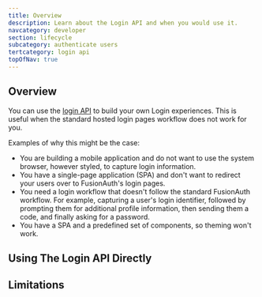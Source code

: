 ```yaml
---
title: Overview
description: Learn about the Login API and when you would use it.
navcategory: developer
section: lifecycle
subcategory: authenticate users
tertcategory: login api
topOfNav: true
---
```


## Overview

You can use the [login API](/docs/apis/login) to build your own Login experiences. This is useful when the standard hosted login pages workflow does not work for you.

Examples of why this might be the case:

* You are building a mobile application and do not want to use the system browser, however styled, to capture login information.
* You have a single-page application (SPA) and don't want to redirect your users over to FusionAuth's login pages.
* You need a login workflow that doesn't follow the standard FusionAuth workflow. For example, capturing a user's login identifier, followed by prompting them for additional profile information, then sending them a code, and finally asking for a password.
* You have a SPA and a predefined set of components, so theming won't work.

## Using The Login API Directly

<LoginAPIIssues />

## Limitations

<LoginAPIScopeLimitations />

